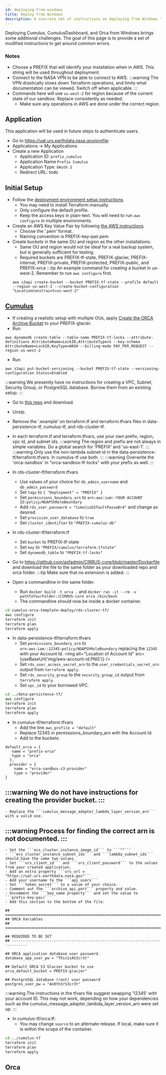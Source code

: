 ```yaml
---
id: deploying-from-windows
title: Deploy from Windows
description: A concrete set of instructions on deploying from Windows to create a test environment.
---
```



Deploying Cumulus, CumulusDashboard, and Orca from Windows brings some additional challenges.
The goal of this page is to provide a set of modified instructions to get around common errors.

### Notes
- Choose a PREFIX that will identify your installation when in AWS. This string will be used throughout deployment.
- Connect to the NASA VPN to be able to connect to AWS.
:::warning
The VPN drastically slows down Terraform operations, and limits what documentation can be viewed. Switch off when applicable.
:::
- Commands here will use ```us-west-2``` for region because of the current state of our sandbox. Replace consistently as needed.
    - Make sure any operations in AWS are done under the correct region.

## Application
This application will be used in future steps to authenticate users.
- Go to https://uat.urs.earthdata.nasa.gov/profile
- Applications -> My Applications
- Create a new Application
    - Application ID: ```prefix_cumulus```
    - Application Name ```Prefix Cumulus```
    - Application Type: ```OAuth 2```
    - Redirect URL: todo

## Initial Setup
- Follow the [deployment environment setup instructions](setting-up-deployment-environment.mdx).
    - You may need to install Terraform manually.
    - Only configure the default profile.
    - Keep the access keys in plain-text. You will need to run ```aws configure``` in multiple environments.
- Create an AWS Key Value Pair by following  [the AWS instructions](https://docs.aws.amazon.com/AWSEC2/latest/UserGuide/ec2-key-pairs.html#having-ec2-create-your-key-pair).
    - Choose the '.pem' format.
    - Naming convention is PREFIX-key-pair.pem
- Create buckets in the same OU and region as the other installations.
    - Same OU and region would not be ideal for a real backup system, but is generally sufficient for testing.
    - Required buckets are PREFIX-tf-state, PREFIX-glacier, PREFIX-internal, PREFIX-private, PREFIX-protected, PREFIX-public, and PREFIX-orca
    :::tip
    An example command for creating a bucket in us-west-2. Remember to run ```aws configure``` first.
    ```commandline
    aws s3api create-bucket --bucket PREFIX-tf-state --profile default --region us-west-2 --create-bucket-configuration "LocationConstraint=us-west-2"
    ```

## [Cumulus](https://nasa.github.io/cumulus/docs/deployment/deployment-readme)
- If creating a realistic setup with multiple OUs, apply [Create the ORCA Archive Bucket](creating-orca-glacier-bucket.md) to your PREFIX-glacier.
- Run
```commandline
aws dynamodb create-table --table-name PREFIX-tf-locks --attribute-definitions AttributeName=LockID,AttributeType=S --key-schema AttributeName=LockID,KeyType=HASH --billing-mode PAY_PER_REQUEST --region us-west-2
```
- Run
```commandline
aws s3api put-bucket-versioning --bucket PREFIX-tf-state --versioning-configuration Status=Enabled
```

:::warning
We presently have no instructions for creating a VPC, Subnet, Security Group, or PostgreSQL database.
Borrow them from an existing setup.
:::
- Go to [this repo](https://git.earthdata.nasa.gov/projects/ORCA/repos/cumulus-orca-template-deploy/browse) and download.
- Unzip.
- Remove the '.example' on terraform.tf and terraform.tfvars files in data-persistence-tf, cumulus-tf, and rds-cluster-tf.
- In each terraform.tf and terraform.tfvars, use your own prefix, region, vpc id, and subnet ids.
:::warning
The region and prefix are not always in simple variables. Do a global search for 'PREFIX' and 'us-east-1'.
:::
:::warning
Only use the non-lambda subnet id in the data-persistence-tf/terraform.tfvars. In cumulus-tf use both.
:::
:::warning
Overwrite the 'orca-sandbox' in "orca-sandbox-tf-locks" with your prefix as well.
:::
- In rds-cluster-tf/terraform.tfvars
    - Use values of your choice for ```db_admin_username``` and ```db_admin_password```
    - Set ```tags``` to ```{ "Deployment" = "PREFIX" }```
    - Set ```permissions_boundary_arn``` to ```arn:aws:iam::YOUR ACCOUNT ID:policy/NGAPShRoleBoundary```
    - Add ```rds_user_password = "CumulusD3faultPassw0rd"``` and change as desired.
    - Set ```provision_user_database``` to ```true```
    - Set ```cluster_identifier``` to ```"PREFIX-cumulus-db"```

- In rds-cluster-tf/terraform.tf
    - Set ```bucket``` to PREFIX-tf-state
    - Set ```key``` to ```"PREFIX/cumulus/terraform.tfstate"```
    - Set ```dynamodb_table``` to ```"PREFIX-tf-locks"```

- Go to https://github.com/asfadmin/CIRRUS-core/blob/master/Dockerfile and download the file to the same folder as your downloaded repo and orca folder.
:::tip
Make sure that no extension is added.
:::
- Open a commandline in the same folder.
    - Run ```docker build -t orca .``` and ```docker run -it --rm -v pathToYourFolder:/CIRRUS-core orca /bin/bash```
    - The commandline should now be inside a docker container.
```bash
cd cumulus-orca-template-deploy/rds-cluster-tf/
aws configure
terraform init
terraform plan
terraform apply
```

- In data-persistence-tf/terraform.tfvars
    - Set ```permissions_boundary_arn``` to ```arn:aws:iam::12345:policy/NGAPShRoleBoundary``` replacing the ```12345``` with your Account Id.
    <img alt="Location of Account Id" src={useBaseUrl('img/aws-account-id.PNG')} />
    - Set ```rds_user_access_secret_arn``` to the ```user_credentials_secret_urn``` output from ```terraform apply```.
    - Set ```rds_security_group``` to the ```security_group_id``` output from ```terraform apply```.
    - Set ```vpc_id``` to your borrowed VPC.

```bash
cd ../data-persistence-tf/
aws configure
terraform init
terraform plan
terraform apply
```

- In cumulus-tf/terraform.tfvars
    - Add the line ```aws_profile = "default"```
    - Replace 12345 in permissions_boundary_arn with the Account Id.
    - Add to the buckets:
```
default_orca = {
   name = "prefix-orca"
   type = "orca"
  },
  provider = {
    name = "orca-sandbox-s3-provider"
    type = "provider"
}
```
:::warning
We do not have instructions for creating the provider bucket.
:::
-
    - Replace the ```cumulus_message_adapter_lambda_layer_version_arn``` with a valid one.

:::warning
Process for finding the correct arn is not documented.
:::
-
    - Set the ```ecs_cluster_instance_image_id``` to ```""```
    - ```ecs_cluster_instance_subnet_ids``` and ```lambda_subnet_ids``` should have the same two values.
    - Set ```urs_client_id``` and ```urs_client_password``` to the values from your created application.
    - Add an extra property ```urs_url = "https://uat.urs.earthdata.nasa.gov"```
    - Add your username to the ```api_users```
    - Set ```token_secret``` to a value of your choice.
    - Comment out the ```archive_api_port``` property and value.
    - Uncomment the ```key_name property``` and set the value to ```prefix-key-pair```
    - Add this section to the bottom of the file:
```
## =============================================================================
## ORCA Variables
## =============================================================================

## REQUIRED TO BE SET
## -----------------------------------------------------------------------------

## ORCA application database user password.
database_app_user_pw = "This1sAS3cr3t"

## Default ORCA S3 Glacier bucket to use
orca_default_bucket = PREFIX-glacier"

## PostgreSQL database (root) user password
postgres_user_pw = "An0th3rS3cr3t"
```
:::warning
The instructions in the tfvars file suggest swapping '12345' with your account ID. This may not work, depending on how your dependencies such as the cumulus_message_adapter_lambda_layer_version_arn were set up.
:::
- In cumulus-tf/orca.tf:
    - You may change ```source``` to an alternate release. If local, make sure it is within the scope of the container.
```bash
cd ../cumulus-tf
terraform init
terraform plan
terraform apply
```

## Orca
